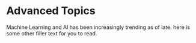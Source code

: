 # Advanced Topics

Machine Learning and AI has been increasingly trending as of late.  here is some other filler text for you to read.
